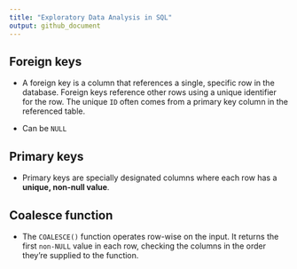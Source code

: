```yaml
---
title: "Exploratory Data Analysis in SQL"
output: github_document
---
```


## Foreign keys

* A foreign key is a column that references a single, specific row in the database. Foreign keys reference other rows using a unique identifier for the row. The unique `ID` often comes from a primary key column in the referenced table.

* Can be `NULL`

## Primary keys
 
* Primary keys are specially designated columns where each row has a **unique, non-null value**.

## Coalesce function

* The `COALESCE()` function operates row-wise on the input. It returns the first `non-NULL` value in each row, checking the columns in the order they're supplied to the function.



